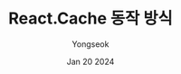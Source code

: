 ---
title: 'React.Cache 동작 방식'
description: 'dream-css-tool 코드를 들여다 보다... 궁금해졌다.'
author: 'Yongseok'
date: 'Jan 20 2024'
isSolved: true
---